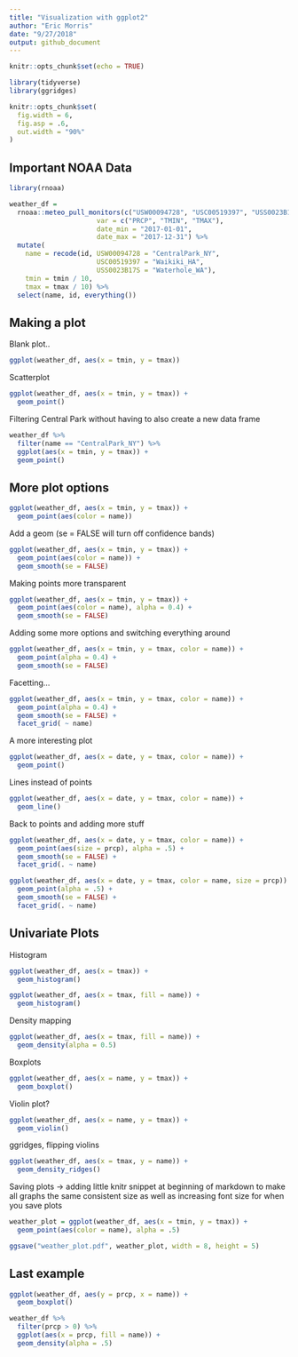 ```yaml
---
title: "Visualization with ggplot2"
author: "Eric Morris"
date: "9/27/2018"
output: github_document
---
```


```r
knitr::opts_chunk$set(echo = TRUE)

library(tidyverse)
library(ggridges)

knitr::opts_chunk$set(
  fig.width = 6,
  fig.asp = .6,
  out.width = "90%"
)
```

## Important NOAA Data 

```r
library(rnoaa)

weather_df = 
  rnoaa::meteo_pull_monitors(c("USW00094728", "USC00519397", "USS0023B17S"),
                      var = c("PRCP", "TMIN", "TMAX"), 
                      date_min = "2017-01-01",
                      date_max = "2017-12-31") %>%
  mutate(
    name = recode(id, USW00094728 = "CentralPark_NY", 
                      USC00519397 = "Waikiki_HA",
                      USS0023B17S = "Waterhole_WA"),
    tmin = tmin / 10,
    tmax = tmax / 10) %>%
  select(name, id, everything())
```

## Making a plot

Blank plot..

```r
ggplot(weather_df, aes(x = tmin, y = tmax))
```

Scatterplot

```r
ggplot(weather_df, aes(x = tmin, y = tmax)) + 
  geom_point()
```

Filtering Central Park without having to also create a new data frame

```r
weather_df %>% 
  filter(name == "CentralPark_NY") %>% 
  ggplot(aes(x = tmin, y = tmax)) + 
  geom_point()
```

## More plot options

```r
ggplot(weather_df, aes(x = tmin, y = tmax)) + 
  geom_point(aes(color = name))
```

Add a geom (se = FALSE will turn off confidence bands)

```r
ggplot(weather_df, aes(x = tmin, y = tmax)) + 
  geom_point(aes(color = name)) + 
  geom_smooth(se = FALSE)
```

Making points more transparent

```r
ggplot(weather_df, aes(x = tmin, y = tmax)) + 
  geom_point(aes(color = name), alpha = 0.4) + 
  geom_smooth(se = FALSE)
```

Adding some more options and switching everything around

```r
ggplot(weather_df, aes(x = tmin, y = tmax, color = name)) + 
  geom_point(alpha = 0.4) + 
  geom_smooth(se = FALSE)
```

Facetting...

```r
ggplot(weather_df, aes(x = tmin, y = tmax, color = name)) + 
  geom_point(alpha = 0.4) + 
  geom_smooth(se = FALSE) +
  facet_grid( ~ name)
```

A more interesting plot 

```r
ggplot(weather_df, aes(x = date, y = tmax, color = name)) + 
  geom_point()
```

Lines instead of points

```r
ggplot(weather_df, aes(x = date, y = tmax, color = name)) + 
  geom_line()
```

Back to points and adding more stuff

```r
ggplot(weather_df, aes(x = date, y = tmax, color = name)) + 
  geom_point(aes(size = prcp), alpha = .5) +
  geom_smooth(se = FALSE) + 
  facet_grid(. ~ name)
```

```r
ggplot(weather_df, aes(x = date, y = tmax, color = name, size = prcp)) + 
  geom_point(alpha = .5) +
  geom_smooth(se = FALSE) + 
  facet_grid(. ~ name)
```

## Univariate Plots

Histogram

```r
ggplot(weather_df, aes(x = tmax)) + 
  geom_histogram()
```

```r
ggplot(weather_df, aes(x = tmax, fill = name)) + 
  geom_histogram()
```

Density mapping

```r
ggplot(weather_df, aes(x = tmax, fill = name)) + 
  geom_density(alpha = 0.5)
```

Boxplots

```r
ggplot(weather_df, aes(x = name, y = tmax)) + 
  geom_boxplot()
```

Violin plot?

```r
ggplot(weather_df, aes(x = name, y = tmax)) + 
  geom_violin()
```

ggridges, flipping violins 

```r
ggplot(weather_df, aes(x = tmax, y = name)) + 
  geom_density_ridges()
```

Saving plots -> adding little knitr snippet at beginning of markdown to make all graphs the same consistent size as well as increasing font size for when you save plots

```r
weather_plot = ggplot(weather_df, aes(x = tmin, y = tmax)) + 
  geom_point(aes(color = name), alpha = .5) 

ggsave("weather_plot.pdf", weather_plot, width = 8, height = 5)
```

## Last example

```r
ggplot(weather_df, aes(y = prcp, x = name)) +
  geom_boxplot()
```

```r
weather_df %>% 
  filter(prcp > 0) %>% 
  ggplot(aes(x = prcp, fill = name)) +
  geom_density(alpha = .5)
```

